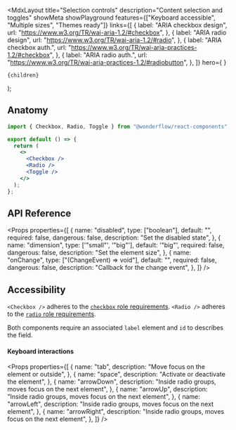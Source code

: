 
  <MdxLayout
    title="Selection controls"
    description="Content selection and toggles"
    showMeta
    showPlayground
    features={["Keyboard accessible", "Multiple sizes", "Themes ready"]}
    links={[
      {
        label: "ARIA checkbox design",
        url: "https://www.w3.org/TR/wai-aria-1.2/#checkbox",
      },
      {
        label: "ARIA radio design",
        url: "https://www.w3.org/TR/wai-aria-1.2/#radio",
      },
      {
        label: "ARIA checkbox auth.",
        url: "https://www.w3.org/TR/wai-aria-practices-1.2/#checkbox",
      },
      {
        label: "ARIA radio auth.",
        url: "https://www.w3.org/TR/wai-aria-practices-1.2/#radiobutton",
      },
    ]}
    hero={
      <LiveArea direction="row">
        <Checkbox defaultChecked />
        <Radio defaultChecked />
        <Toggle defaultChecked />
      </LiveArea>
    }
  >
    {children}
  </MdxLayout>
);

## Anatomy

```jsx highlight=1,6-8
import { Checkbox, Radio, Toggle } from "@wonderflow/react-components";

export default () => {
  return (
    <>
      <Checkbox />
      <Radio />
      <Toggle />
    </>
  );
};
```

## API Reference

<Props
  properties={[
    {
      name: "disabled",
      type: ["boolean"],
      default: "",
      required: false,
      dangerous: false,
      description: "Set the disabled state",
    },
    {
      name: "dimension",
      type: ['"small"', '"big"'],
      default: '"big"',
      required: false,
      dangerous: false,
      description: "Set the element size",
    },
    {
      name: "onChange",
      type: ["(ChangeEvent<HTMLInputElement>) => void"],
      default: "",
      required: false,
      dangerous: false,
      description: "Callback for the change event",
    },
  ]}
/>

## Accessibility

`<Checkbox />` adheres to the [`checkbox` role requirements](https://www.w3.org/TR/wai-aria-1.2/#checkbox).
`<Radio />` adheres to the [`radio` role requirements](https://www.w3.org/TR/wai-aria-1.2/#radio).

Both components require an associated `label` element and `id` to describes the field.

#### Keyboard interactions

<Props
  properties={[
    {
      name: "tab",
      description: "Move focus on the element or outside",
    },
    {
      name: "space",
      description: "Activate or deactivate the element",
    },
    {
      name: "arrowDown",
      description: "Inside radio groups, moves focus on the next element",
    },
    {
      name: "arrowUp",
      description: "Inside radio groups, moves focus on the next element",
    },
    {
      name: "arrowLeft",
      description: "Inside radio groups, moves focus on the next element",
    },
    {
      name: "arrowRight",
      description: "Inside radio groups, moves focus on the next element",
    },
  ]}
/>
